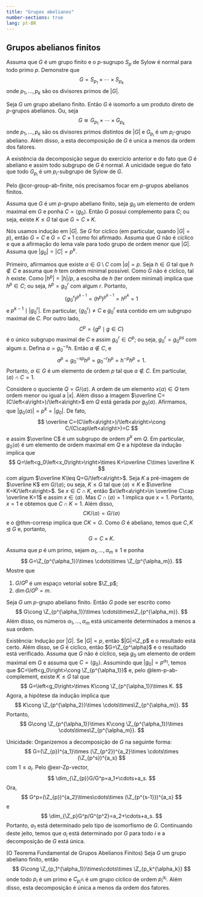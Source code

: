 ```yaml
---
title: "Grupos abelianos"
number-sections: true
lang: pt-BR
---
```


## Grupos abelianos finitos

:::{#exr-sylow-direct}
Assuma que $G$ é um grupo finito e o $p$-sugrupo $S_p$ de Sylow é normal para todo primo $p$. Demonstre que 
$$
G=S_{p_1}\times \cdots\times S_{p_k}
$$ 
onde $p_1,\ldots,p_k$ são os divisores primos de $|G|$. 
:::

:::{#cor-group-ab-finite}
Seja $G$ um grupo abeliano finito. Então $G$ é isomorfo a um produto direto de $p$-grupos abelianos. Ou, seja 
$$
G\cong G_{p_1}\times \cdots\times G_{p_k}
$$ 
onde $p_1,\ldots,p_k$ são os divisores primos distintos de $|G|$ e $G_{p_i}$ é  um $p_i$-grupo abeliano. Além disso, a esta decomposição de $G$ é unica a menos da ordem dos fatores. 
:::

:::{.proof}
A existência da decomposição segue do exercício anterior e do fato que $G$ é abeliano e assim todo subgrupo de $G$ é normal. A unicidade segue do fato que todo $G_{p_i}$ é um $p_i$-subgrupo de Sylow de $G$.
:::

Pelo @cor-group-ab-finite, nós precisamos focar em $p$-grupos abelianos finitos. 

:::{#lem-p-ab-complement}
Assuma que $G$ é um $p$-grupo abeliano finito, seja $g_0$ um elemento de ordem maximal em $G$ e ponha $C=\left<g_0\right>$. Então $G$ possui complemento para $C$; ou seja, existe $K \leq G$ tal que $G=C\times K$. 
:::
:::{.proof}
Nós usamos indução em $|G|$. Se $G$ for cíclico (em particular, quando $|G|=p$), então $G=C$ e $G=C\times 1$ como foi afirmado. 
Assuma que $G$ não é cíclico e que a afirmação do lema vale para todo grupo de ordem menor que $|G|$.  Assuma que $|g_0|=|C|=p^k$. 

Primeiro, afirmamos que existe $a\in G\setminus C$ com $|a|=p$. Seja $h\in G$ tal que $h\not\in C$ e assuma que $h$ tem ordem minimal possível. Como $G$ não é cíclico, tal $h$ existe. Como $|h^p|=|h|/p$, a escolha de $h$ (ter ordem minimal) implica que $h^p\in C$; ou seja, $h^p=g_0^r$ com algum $r$. Portanto, 
$$
(g_0^r)^{p^{k-1}}=(h^p)^{p^{k-1}}=h^{p^k}=1
$$
e $p^{k-1}\mid |g_0^r|$. Em particular, $\left<g_0^r\right>\neq C$ e $g_0^r$ está contido em um subgrupo maximal de $C$. Por outro lado,
$$
C^p=\{g^p\mid g\in C\} 
$$
é o único subgrupo maximal de $C$ e assim $g_0^r\in C^p$; ou seja, $g_0^r=g_0^{ps}$ com algum $s$. Defina $a=g_0^{-s}h$. Então $a\not \in C$, e 
$$
a^p=g_0^{-sp}h^p=g_0^{-r}h^p=h^{-p}h^p=1.
$$
Portanto, $a\in G$ é um elemento de ordem $p$ tal que $a\not\in C$. Em particular, $\left<a\right>\cap C=1$.  

Considere o quociente $Q=G/\left<a\right>$. A ordem de um elemento $x\left<a\right>\in Q$ tem ordem menor ou igual a $|x|$. Além disso a imagem $\overline C=(C\left<a\right>)/\left<a\right>$ em $Q$ está gerada por $g_0\left<a\right>$. Afirmamos, que $|g_0\left<a\right>|=p^k=|g_0|$.  De fato,    
$$
\overline C=(C\left<a\right>)/\left<a\right>\cong C/(C\cap\left<a\right>)=C 
$$
e assim $\overline C$ é um subgrupo de ordem $p^k$ em $Q$. Em particular, $g_0\left<a\right>$ é um elemento de ordem maximal em $Q$ e a hipótese da indução implica que 
$$
Q=\left<g_0\left<x_0\right>\right>\times K=\overline C\times \overline K
$$
com algum $\overline K\leq Q=G/\left<a\right>$. Seja $K$ a pré-imagem de $\overline K$ em $G/\left<a\right>$; ou seja, $K\leq G$ tal que 
$\left<a\right>\leq K$ e $\overline K=K/\left<a\right>$. Se $x\in C\cap K$, então $x\left<a\right>\in \overline C\cap \overline K=1$ e assim $x\in \left<a\right>$. Mas $C\cap \left<a\right>=1$ implica que $x=1$. Portanto, $x=1$ e obtemos que $C\cap K=1$. Além disso, 
$$
CK/\left<a\right>=G/\left<a\right>
$$ 
e o @thm-corresp implica que $CK=G$. Como $G$ é abeliano, temos que $C,K\unlhd G$ e, portanto, 
$$
G=C\times K.
$$
:::

:::{#exr-Zp-vector}
Assuma que $p$ é um primo, sejam $\alpha_1,\ldots,\alpha_m\geq 1$ e ponha 
$$
G=\Z_{p^{\alpha_1}}\times \cdots\times \Z_{p^{\alpha_m}}. 
$$
Mostre que 

1. $G/G^p$ é um espaço vetorial sobre $\Z_p$;
2. $\dim G/G^p=m$. 
:::

:::{#cor-abelian-p-groups}
Seja $G$ um $p$-grupo abeliano finito. Então $G$ pode ser escrito como 
$$
G\cong \Z_{p^{\alpha_1}}\times \cdots\times\Z_{p^{\alpha_m}}.
$$
Além disso, os números $\alpha_1,\ldots,\alpha_m$ está unicamente determinados a menos a sua ordem. 
:::
:::{.proof}
Existência: Indução por $|G|$. Se $|G|=p$, então $|G|=\Z_p$ e o resultado está certo. Além disso, se $G$ é cíclico, então $G=\Z_{p^\alpha}$ e o resultado  está verificado. Assuma que $G$ não é cíclico, seja $g_0$ um elemento de ordem maximal em $G$ e assuma que $C=\left<g_0\right>$. Assumindo que $|g_0|=p^{\alpha_1}$, temos que $C=\left<g_0\right>\cong \Z_{p^{\alpha_1}}$ e, pelo @lem-p-ab-complement, existe $K\leq G$ tal que 
$$
G=\left<g_0\right>\times K\cong \Z_{p^{\alpha_1}}\times K. 
$$
Agora, a hipótese da indução implica que 
$$
K\cong \Z_{p^{\alpha_2}}\times \cdots\times\Z_{p^{\alpha_m}}.
$$
Portanto, 
$$
G\cong \Z_{p^{\alpha_1}}\times K\cong \Z_{p^{\alpha_1}}\times \cdots\times\Z_{p^{\alpha_m}}.
$$

Unicidade: Organizemos a decomposição de $G$ na seguinte forma:
$$
G=(\Z_{p})^{a_1}\times (\Z_{p^2})^{a_2}\times \cdots\times (\Z_{p^s})^{a_s}
$$
com $1\leq a_i$.
Pelo @exr-Zp-vector, 
$$
\dim_{\Z_{p}}G/G^p=a_1+\cdots+a_s.
$$
Ora, 
$$
G^p=(\Z_{p})^{a_2}\times\cdots\times (\Z_{p^{s-1}})^{a_s} 
$$
e
$$
\dim_{\Z_p}G^p/G^{p^2}=a_2+\cdots+a_s.
$$
Portanto, $a_1$ está determinado pelo tipo de isomorfismo de $G$. Continuando deste jeito, temos que $a_i$ está determinado por $G$ para todo $i$ e a decomposição de $G$ está única.
:::

:::{#thm-fund-abelian-groups}
(O Teorema Fundamental de Grupos Abelianos Finitos)
Seja $G$ um grupo abeliano finito, então  
$$
G\cong \Z_{p_1^{\alpha_1}}\times\cdots\times \Z_{p_k^{\alpha_k}}
$$
onde todo $p_i$ é um primo e $C_{p_i^{\alpha_i}}$ é um grupo cíclico de ordem $p_i^{\alpha_i}$. Além disso, esta decomposição é única a menos da ordem dos fatores.
:::